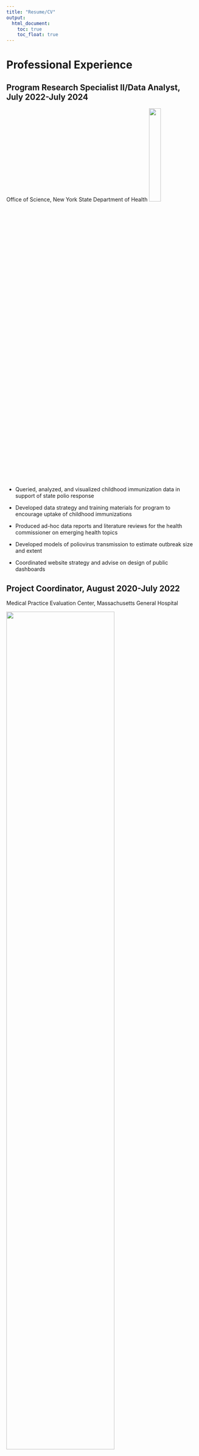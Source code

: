 ```yaml
---
title: "Resume/CV"
output: 
  html_document:
    toc: true
    toc_float: true
---
```


# Professional Experience 

## Program Research Specialist II/Data Analyst, July 2022-July 2024
Office of Science, New York State Department of Health <img src="images/nysdoh_logo.png" style="width:25%">


-   Queried, analyzed, and visualized childhood immunization data in support of state polio response

-   Developed data strategy and training materials for program to encourage uptake of childhood immunizations

-   Produced ad-hoc data reports and literature reviews for the health commissioner on emerging health topics

-   Developed models of poliovirus transmission to estimate outbreak size and extent

-   Coordinated website strategy and advise on design of public dashboards

## Project Coordinator, August 2020-July 2022
Medical Practice Evaluation Center, Massachusetts General Hospital

<img src="images/MPEC_logo.jpg" style="width:75%">

-   Performed simulation modeling analyses to answer health policy questions related to youth with HIV

-   Analyzed data from cohort studies, clinical trials, and observational databases to inform model inputs

-   Processed model output into useful tables and figures and communicate results to a broad audience

-   Cleaned and analyzed COVID-19 contact tracing data from Massachusetts public schools 

-   Developed a new webtool to forecast global antiretroviral drug needs for children with HIV for the WHO

-   Promoted from role as a Research Assistant (August 2020-July 2021)

## Undergraduate Researcher, January 2019 – July 2020
Fang-Yen Lab, University of Pennsylvania Bioengineering

-   Conducted independent research into the biomechanics of C. Elegans pharyngeal pumping

-   Planned and carried out various assays and experiments to understand worm feeding behavior

-   Collected high speed footage of the microscopic worms using DIC microscopy

-   Analyzed video data and synthesized results into clear graphs and figures

-   Presented results of research and contributed to writing of published journal article

## Unit Head, June 2015 – August 2019
Camp Yavneh, Northwood, NH					        

-   Managed a staff of 11 counselors, including providing performance feedback and mediating disputes

-   Organized and planned leadership, educational, and recreational activities for 60 adolescent campers

-   Coordinated day-to-day logistics, planned daily programs and events, and led field trips out of camp

-   Corresponded with senior camp staff to address camper and counselor issues

# Education
## Columbia Mailman School of Public Health, New York, NY
<img src="images/CUIMC_Horizontal_Blue.png" style="width:50%">

Expected graduation: May, 2026

Masters of Science in Biostatistics

Concentration: Public Health Data Science

## University of Pennsylvania, Philadelphia, PA, May 2020
<img src="images/penn_logo.png" style="width:25%">

Bachelor of Arts | Magna Cum Laude | Benjamin Franklin Scholar (80/2,500 students)

Major: Biological Physics (with Distinction) | Minor: Religious Studies


# Publications and presentations
-   Kalkowska DA, Badizadegan K, Routh JA, Burns CC, Rosenberg ES, Brenner IR, Zucker JR, Langdon-Embry M, Thompson KM. Modeling undetected poliovirus circulation following the 2022 outbreak in the United States. Expert Review of Vaccines. 2024;23(1):186-195. doi:10.1080/14760584.2023.2299401.

-   Neilan AM, Ufio OL, Brenner IR, Flanagan CF, Shebl FM, Hyle EP, Freedberg KA, Ciaranello AL, Patel K. Projected Life Expectancy for Adolescents With HIV in the US. JAMA Health Forum. 2024;5(5):e240816. doi:10.1001/jamahealthforum.2024.0816.

-   Mitchell EC, Nguyen T, Boulais M, Ravi Brenner I, Dorabawila V, Hoen R, Li Y, Cavazos M, Levine B, Anderson BJ, Battles H, Brissette I, Backenson B, Lutterloh E, Bauer UE, Rosenberg ES. Home testing for SARS-CoV-2 and impact on surveillance in New York State. Annals of Epidemiology. Published online November 22, 2023. doi:10.1016/j.annepidem.2023.11.009.

-   Brenner IR, Simpson KN, Flanagan CF, Dark T, Dooley M, Agwu AL, Koay WLA, Freedberg KA, Ciaranello AL, Neilan AM. Projecting the clinical and economic impacts of changes to HIV care among adolescents and young adults in the US: lessons from the COVID-19 pandemic. J Pediatric Infect Dis Soc. Published online November 14, 2023:piad102. doi:10.1093/jpids/piad102.

-   Thompson KM, Kalkowska DA, Routh JA, Brenner IR, Rosenberg ES, Zucker JR, Langdon-Embry M, Sugerman DE, Burns CC, Badizadegan K. Modeling poliovirus transmission and responses in New York State. J Infect Dis. 2023 Aug 19:jiad355. doi: 10.1093/infdis/jiad355. Epub ahead of print. PMID: 37596838.

-   Nelson SB, Dugdale CM, Brenner IR, Crawford A, Bilinski A, Cosar D, Pollock NR, Ciaranello A. Prevalence and Risk Factors for School-Associated Transmission of SARS-CoV-2. JAMA Health Forum. 2023 Aug 4;4(8):e232310. doi: 10.1001/jamahealthforum.2023.2310. PMID: 37540523; PMCID: PMC10403780.

-   Nelson SB, Brenner IR, Homan E, Lee SB, Bongiorno C, Pollock NR, Ciaranello A. Evaluation of "Test to Return" after COVID-19 Diagnosis in a Massachusetts Public School District. J Sch Health. 2023 Jun 4. doi: 10.1111/josh.13357. Epub ahead of print. PMID: 37272202.

-   Brenner R, Flanagan C, Penazzato M, et al. Clinical impact and cost-effectiveness of viral load testing (VLT) to inform the transition to pediatric dolutegravir (DTG) in antiretroviral therapy (ART)-experienced children with HIV in South Africa. Presented at the: International Workshop on HIV Pediatrics 2021; July 17, 2021; Virtual.

-   Brenner IR, Raizen DM, Fang-Yen C. Pharyngeal timing and particle transport defects in Caenorhabditis elegans feeding mutants. J Neurophysiol. 2022 Aug 1;128(2):302-309. doi: 10.1152/jn.00444.2021. Epub 2022 Jun 22. PMID: 35730757.

# Skills and interests

Technical skills: R/Rstudio, Python, SQL, SAS, MATLAB, Excel, Git/Github, Linear Algebra, Ordinary and Partial Differential Equations

Language: Fluent in Hebrew

Interests: Rock climbing, Guitar, Cooking, Running, Cycling
